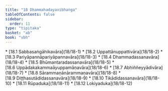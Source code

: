 ```yaml
---
title: "18 Dhammahadayavibhaṅga"
tableOfContents: false
sidebar:
  order: 11
type: "tipitaka"
basket: "ab"
book: "vbh"
---
```



<DynamicBreadcrumb />



<TableOfContents book="vbh" section="18">
* [18.1 Sabbasaṅgāhikavāra](18/18-1)
* [18.2 Uppattānuppattivāra](18/18-2)
* [18.3 Pariyāpannāpariyāpannavāra](18/18-3)
* [18.4 Dhammadassanavāra](18/18-4)
* [18.5 Bhūmantaradassanavāra](18/18-5)
* [18.6 Uppādakakammaāyuppamāṇavāra](18/18-6)
* [18.7 Abhiññeyyādivāra](18/18-7)
* [18.8 Sārammaṇānārammaṇavāra](18/18-8)
* [18.9 Diṭṭhasutādidassanavāra](18/18-9)
* [18.10 Tikādidassanavāra](18/18-10)
* [18.11 Rūpaduka](18/18-11)
* [18.12 Lokiyaduka](18/18-12)
</TableOfContents>